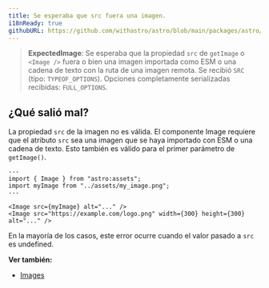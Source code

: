 ```yaml
---
title: Se esperaba que src fuera una imagen.
i18nReady: true
githubURL: https://github.com/withastro/astro/blob/main/packages/astro/src/core/errors/errors-data.ts
---
```


> **ExpectedImage**: Se esperaba que la propiedad `src` de `getImage` o `<Image />` fuera o bien una imagen importada como ESM o una cadena de texto con la ruta de una imagen remota. Se recibió `SRC` (tipo: `TYPEOF_OPTIONS`). Opciones completamente serializadas recibidas: `FULL_OPTIONS`.

## ¿Qué salió mal?
La propiedad `src` de la imagen no es válida. El componente Image requiere que el atributo `src` sea una imagen que se haya importado con ESM o una cadena de texto. Esto también es válido para el primer parámetro de `getImage()`.

```astro
---
import { Image } from "astro:assets";
import myImage from "../assets/my_image.png";
---

<Image src={myImage} alt="..." />
<Image src="https://example.com/logo.png" width={300} height={300} alt="..." />
```

En la mayoría de los casos, este error ocurre cuando el valor pasado a `src` es undefined.

**Ver también:**
-  [Images](/es/guides/images/)
